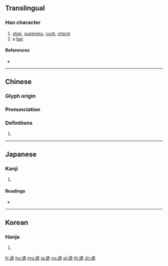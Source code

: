 {{character info/new}}
==Translingual==

===Han character===
{{Han char|rn=162|rad=辵|as=09|sn=13|four=36302|canj=YAPV}}

# [[stop]], [[suppress]], [[curb]], [[check]]
# a [[bar]]

====References====
* {{Han ref|kx=1261.240|dkj=39004|dj=1754.030|hdz=63858.020|uh=904F|ud=36943|bh=B94B|bd=47435}}

----

==Chinese==
{{zh-forms}}

===Glyph origin===
{{Han etym}}

===Pronunciation===
{{zh-pron
|m=è
|c=aat3
|h=pfs=
|md=
|mn=at
|w=
|mc=y
|oc=y
|cat=
}}

===Definitions===
{{zh-hanzi}}

# {{rfdef|lang=zh}}

----

==Japanese==

===Kanji===
{{ja-kanji|grade=|rs=辵09}}

# {{defn|lang=ja|sort=辵09}}

====Readings====
* {{ja-readings|on=[[あつ]] (atsu)|kun=[[とどめる]] (todomeru)|nanori=}}

----

==Korean==

===Hanja===
{{ko-hanja|hangeul=알|eumhun=|rv=al|mr=al|y=al}}

# {{defn|lang=ko|sort=辵09}}

[[fr:遏]]
[[hu:遏]]
[[mg:遏]]
[[ja:遏]]
[[no:遏]]
[[pl:遏]]
[[th:遏]]
[[zh:遏]]